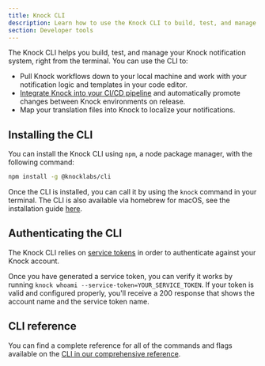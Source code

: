 ```yaml
---
title: Knock CLI
description: Learn how to use the Knock CLI to build, test, and manage your Knock notification system from the terminal.
section: Developer tools
---
```


The Knock CLI helps you build, test, and manage your Knock notification system, right from the terminal. You can use the CLI to:

- Pull Knock workflows down to your local machine and work with your notification logic and templates in your code editor.
- [Integrate Knock into your CI/CD pipeline](/developer-tools/integrating-into-cicd) and automatically promote changes between Knock environments on release.
- Map your translation files into Knock to localize your notifications.

## Installing the CLI

You can install the Knock CLI using `npm`, a node package manager, with the following command:

```bash Installing the Knock CLI
npm install -g @knocklabs/cli
```

Once the CLI is installed, you can call it by using the `knock` command in your terminal. The CLI is also available via homebrew for macOS, see the installation guide [here](/cli#installation).

## Authenticating the CLI

The Knock CLI relies on [service tokens](/developer-tools/service-tokens) in order to authenticate against your Knock account.

Once you have generated a service token, you can verify it works by running `knock whoami --service-token=YOUR_SERVICE_TOKEN`. If your token is valid and configured properly, you'll receive a 200 response that shows the account name and the service token name.

## CLI reference

You can find a complete reference for all of the commands and flags available on the [CLI in our comprehensive reference](/cli).
